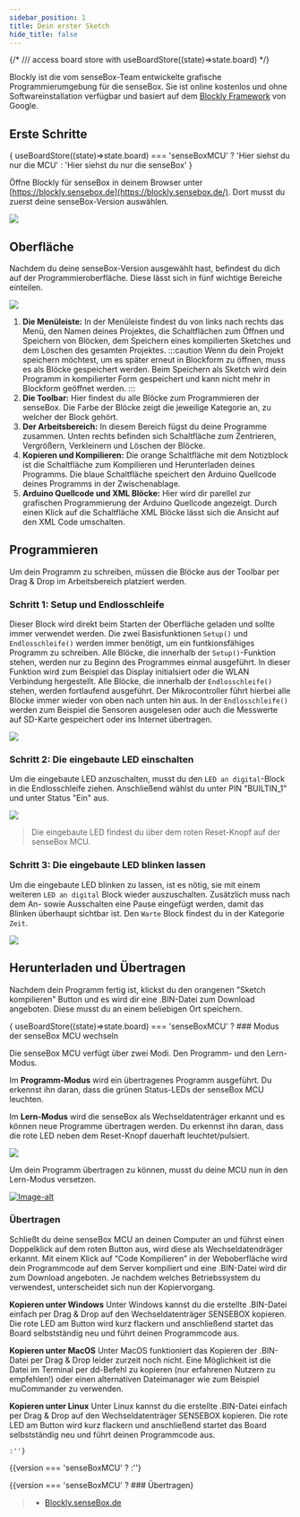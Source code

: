 ```yaml
---
sidebar_position: 1
title: Dein erster Sketch
hide_title: false
---
```



{/* /// access board store with useBoardStore((state)=>state.board) */}

<Layout title="Blockly">


Blockly ist die vom senseBox-Team entwickelte grafische Programmierumgebung für die senseBox. Sie ist online kostenlos und ohne Softwareinstallation verfügbar und basiert auf dem [Blockly Framework](https://developers.google.com/blockly) von Google.

## Erste Schritte 
{ useBoardStore((state)=>state.board) === 'senseBoxMCU' ? 'Hier siehst du nur die MCU' : 'Hier siehst du nur die senseBox' }

Öffne Blockly für senseBox in deinem Browser unter [https://blockly.sensebox.de](https://blockly.sensebox.de/). Dort musst du zuerst deine senseBox-Version auswählen.

![](/img/blockly-bilder/erster-sketch/Auswahl.png)


## Oberfläche

Nachdem du deine senseBox-Version ausgewählt hast, befindest du dich auf der Programmieroberfläche. Diese lässt sich in fünf wichtige Bereiche einteilen.

![](/img/blockly-bilder/erster-sketch/Oberflaeche.png)


1. **Die Menüleiste:**
    In der Menüleiste findest du von links nach rechts das Menü, den Namen deines Projektes, die Schaltflächen zum Öffnen und Speichern von Blöcken, dem Speichern eines kompilierten Sketches und dem Löschen des gesamten Projektes.
    :::caution
    Wenn du dein Projekt speichern möchtest, um es später erneut in Blockform zu öffnen, muss es als Blöcke gespeichert werden. Beim Speichern als Sketch wird dein Programm in kompilierter Form gespeichert und kann nicht mehr in Blockform geöffnet werden.
    :::
2. **Die Toolbar:**
    Hier findest du alle Blöcke zum Programmieren der senseBox. Die Farbe der Blöcke zeigt die jeweilige Kategorie an, zu welcher der Block gehört.
3. **Der Arbeitsbereich:**
    In diesem Bereich fügst du deine Programme zusammen. Unten rechts befinden sich Schaltfläche zum Zentrieren, Vergrößern, Verkleinern und Löschen der Blöcke.
4. **Kopieren und Kompilieren:**
    Die orange Schaltfläche mit dem Notizblock ist die Schaltfläche zum Kompilieren und Herunterladen deines Programms. Die blaue Schaltfläche speichert den Arduino Quellcode deines Programms in der Zwischenablage.
5. **Arduino Quellcode und XML Blöcke:**
    Hier wird dir parellel zur grafischen Programmierung der Arduino Quellcode angezeigt. Durch einen Klick auf die Schaltfläche XML Blöcke lässt sich die Ansicht auf den XML Code umschalten.

## Programmieren

Um dein Programm zu schreiben, müssen die Blöcke aus der Toolbar per Drag & Drop im Arbeitsbereich platziert werden.

### Schritt 1: Setup und Endlosschleife

Dieser Block wird direkt beim Starten der Oberfläche geladen und sollte immer verwendet werden. Die zwei Basisfunktionen `Setup()` und `Endlosschleife()` werden immer benötigt, um ein funtkionsfähiges Programm zu schreiben.
Alle Blöcke, die innerhalb der `Setup()`-Funktion stehen, werden nur zu Beginn des Programmes einmal ausgeführt. In dieser Funktion wird zum Beispiel das Display initialsiert oder die WLAN Verbindung hergestellt. Alle Blöcke, die innerhalb der `Endlosschleife()` stehen, werden fortlaufend ausgeführt. Der Mikrocontroller führt hierbei alle Blöcke immer wieder von oben nach unten hin aus. In der `Endlosschleife()` werden zum Beispiel die Sensoren ausgelesen oder auch die Messwerte auf SD-Karte gespeichert oder ins Internet übertragen.

![](/img/blockly-bilder/erster-sketch/blockly-es-1.svg)


### Schritt 2: Die eingebaute LED einschalten

Um die eingebaute LED anzuschalten, musst du den `LED an digital`-Block in die Endlosschleife ziehen. Anschließend wählst du unter PIN "BUILTIN_1" und unter Status "Ein" aus.

![](/img/blockly-bilder/erster-sketch/blockly-es-2.svg)


>Die eingebaute LED findest du über dem roten Reset-Knopf auf der senseBox MCU.

### Schritt 3: Die eingebaute LED blinken lassen

Um die eingebaute LED blinken zu lassen, ist es nötig, sie mit einem weiteren `LED an digital` Block wieder auszuschalten. Zusätzlich muss nach dem An- sowie Ausschalten eine Pause eingefügt werden, damit das Blinken überhaupt sichtbar ist. Den `Warte` Block findest du in der Kategorie `Zeit`.

![](/img/blockly-bilder/erster-sketch/blockly-es-3.svg)


## Herunterladen und Übertragen

Nachdem dein Programm fertig ist, klickst du den orangenen "Sketch kompilieren" Button und es wird dir eine .BIN-Datei zum Download angeboten. Diese musst du an einem beliebigen Ort speichern.

{ useBoardStore((state)=>state.board) === 'senseBoxMCU' ? 
    ### Modus der senseBox MCU wechseln

Die senseBox MCU verfügt über zwei Modi. Den Programm- und den Lern-Modus.

Im **Programm-Modus** wird ein übertragenes Programm ausgeführt. Du erkennst ihn daran, dass die grünen Status-LEDs der senseBox MCU leuchten.

Im **Lern-Modus** wird die senseBox als Wechseldatenträger erkannt und es können neue Programme übertragen werden. Du erkennst ihn daran, dass die rote LED neben dem Reset-Knopf dauerhaft leuchtet/pulsiert.

![](/img/blockly-bilder/erster-sketch/modi.png)

Um dein Programm übertragen zu können, musst du deine MCU nun in den Lern-Modus versetzen.

[![Image-alt](/img/blockly-bilder/erster-sketch/Bildschirmfoto-vom-2022-08-30-10-53-35.png)](https://www.youtube.com/watch?v=jzlOJ7Zuqqw&ab_channel=senseBox)


### Übertragen

Schließt du deine senseBox MCU an deinen Computer an und führst einen Doppelklick auf dem roten Button aus, wird diese als Wechseldatendräger erkannt. Mit einem Klick auf “Code Kompilieren” in der Weboberfläche wird dein Programmcode auf dem Server kompiliert und eine .BIN-Datei wird dir zum Download angeboten. Je nachdem welches Betriebssystem du verwendest, unterscheidet sich nun der Kopiervorgang.

**Kopieren unter Windows** Unter Windows kannst du die erstellte .BIN-Datei einfach per Drag & Drop auf den Wechseldatenträger SENSEBOX kopieren. Die rote LED am Button wird kurz flackern und anschließend startet das Board selbstständig neu und führt deinen Programmcode aus.

**Kopieren unter MacOS** Unter MacOS funktioniert das Kopieren der .BIN-Datei per Drag & Drop leider zurzeit noch nicht. Eine Möglichkeit ist die Datei im Terminal per dd-Befehl zu kopieren (nur erfahrenen Nutzern zu empfehlen!) oder einen alternativen Dateimanager wie zum Beispiel muCommander zu verwenden.

**Kopieren unter Linux** Unter Linux kannst du die erstellte .BIN-Datei einfach per Drag & Drop auf den Wechseldatenträger SENSEBOX kopieren. Die rote LED am Button wird kurz flackern und anschließend startet das Board selbstständig neu und führt deinen Programmcode aus.

    :''}

{{version === 'senseBoxMCU' ? 
    :''}

{{version === 'senseBoxMCU' ? 
    ### Übertragen}

> - [Blockly.senseBox.de](https://blockly.sensebox.de/)

</Layout>
